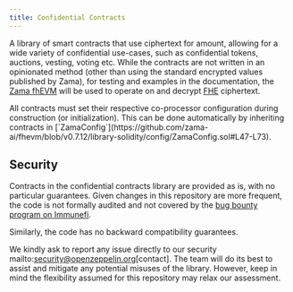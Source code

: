 ```yaml
---
title: Confidential Contracts
---
```


A library of smart contracts that use ciphertext for amount, allowing for a wide variety of confidential use-cases, such as confidential tokens, auctions, vesting, voting etc. While the contracts are not written in an opinionated method (other than using the standard encrypted values published by Zama), for testing and examples in the documentation, the [Zama fhEVM](https://github.com/zama-ai/fhevm-solidity) will be used to operate on and decrypt [FHE](https://www.zama.ai/introduction-to-homomorphic-encryption) ciphertext.

<Callout>
All contracts must set their respective co-processor configuration during construction (or initialization). This can be done automatically by inheriting contracts in [`ZamaConfig`](https://github.com/zama-ai/fhevm/blob/v0.7.12/library-solidity/config/ZamaConfig.sol#L47-L73).
</Callout>

## Security

Contracts in the confidential contracts library are provided as is, with no particular guarantees. Given changes in this repository are more frequent, the code is not formally audited and not covered by the [bug bounty program on Immunefi](https://www.immunefi.com/bounty/openzeppelin).

Similarly, the code has no backward compatibility guarantees.

We kindly ask to report any issue directly to our security mailto:security@openzeppelin.org[contact]. The team will do its best to assist and mitigate any potential misuses of the library. However, keep in mind the flexibility assumed for this repository may relax our assessment.
